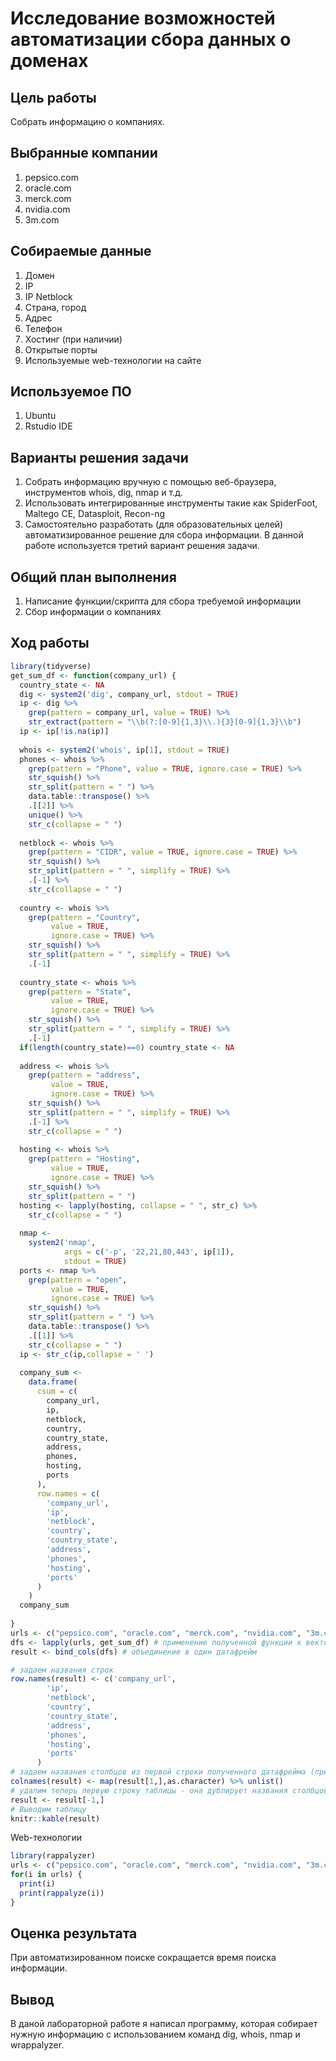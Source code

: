 # Исследование возможностей автоматизации сбора данных о доменах

## Цель работы

Собрать информацию о компаниях.

## Выбранные компании

1. pepsico.com
2. oracle.com
3. merck.com
4. nvidia.com
5. 3m.com

## Собираемые данные

1. Домен
2. IP
3. IP Netblock
3. Страна, город
4. Адрес
5. Телефон
6. Хостинг (при наличии)
7. Открытые порты
8. Используемые web-технологии на сайте

## Используемое ПО
1. Ubuntu
2. Rstudio IDE

## Варианты решения задачи
1. Собрать информацию вручную с помощью веб-браузера, инструментов whois, dig, nmap и т.д.
2. Использовать интегрированные инструменты такие как SpiderFoot, Maltego CE, Datasploit, Recon-ng
3. Самостоятельно разработать (для образовательных целей) автоматизированное решение для сбора информации.
В данной работе используется третий вариант решения задачи.

## Общий план выполнения

1. Написание функции/скрипта для сбора требуемой информации
2. Сбор информации о компаниях

## Ход работы
```r
library(tidyverse)
get_sum_df <- function(company_url) {
  country_state <- NA
  dig <- system2('dig', company_url, stdout = TRUE)
  ip <- dig %>%
    grep(pattern = company_url, value = TRUE) %>%
    str_extract(pattern = "\\b(?:[0-9]{1,3}\\.){3}[0-9]{1,3}\\b")
  ip <- ip[!is.na(ip)]
  
  whois <- system2('whois', ip[1], stdout = TRUE)
  phones <- whois %>%
    grep(pattern = "Phone", value = TRUE, ignore.case = TRUE) %>%
    str_squish() %>%
    str_split(pattern = " ") %>%
    data.table::transpose() %>%
    .[[2]] %>%
    unique() %>%
    str_c(collapse = " ")
  
  netblock <- whois %>%
    grep(pattern = "CIDR", value = TRUE, ignore.case = TRUE) %>%
    str_squish() %>%
    str_split(pattern = " ", simplify = TRUE) %>%
    .[-1] %>%
    str_c(collapse = " ")
  
  country <- whois %>%
    grep(pattern = "Country",
         value = TRUE,
         ignore.case = TRUE) %>%
    str_squish() %>%
    str_split(pattern = " ", simplify = TRUE) %>%
    .[-1]
  
  country_state <- whois %>%
    grep(pattern = "State",
         value = TRUE,
         ignore.case = TRUE) %>%
    str_squish() %>%
    str_split(pattern = " ", simplify = TRUE) %>%
    .[-1]
  if(length(country_state)==0) country_state <- NA
  
  address <- whois %>%
    grep(pattern = "address",
         value = TRUE,
         ignore.case = TRUE) %>%
    str_squish() %>%
    str_split(pattern = " ", simplify = TRUE) %>%
    .[-1] %>%
    str_c(collapse = " ")
  
  hosting <- whois %>%
    grep(pattern = "Hosting",
         value = TRUE,
         ignore.case = TRUE) %>%
    str_squish() %>%
    str_split(pattern = " ")
  hosting <- lapply(hosting, collapse = " ", str_c) %>%
    str_c(collapse = " ")
  
  nmap <-
    system2('nmap',
            args = c('-p', '22,21,80,443', ip[1]),
            stdout = TRUE)
  ports <- nmap %>%
    grep(pattern = "open",
         value = TRUE,
         ignore.case = TRUE) %>%
    str_squish() %>%
    str_split(pattern = " ") %>%
    data.table::transpose() %>%
    .[[1]] %>%
    str_c(collapse = " ")
  ip <- str_c(ip,collapse = ' ')
  
  company_sum <-
    data.frame(
      csum = c( 
        company_url,
        ip,
        netblock,
        country,
        country_state,
        address,
        phones,
        hosting,
        ports
      ),
      row.names = c(
        'company_url',
        'ip',
        'netblock',
        'country',
        'country_state',
        'address',
        'phones',
        'hosting',
        'ports'
      )
    )
  company_sum
  
}
urls <- c("pepsico.com", "oracle.com", "merck.com", "nvidia.com", "3m.com")
dfs <- lapply(urls, get_sum_df) # применение полученной функции к вектору, на выходе функции - список из одноколоночных датафреймов
result <- bind_cols(dfs) # объединение в один датафрейм

# задаем названия строк
row.names(result) <- c('company_url',
        'ip',
        'netblock',
        'country',
        'country_state',
        'address',
        'phones',
        'hosting',
        'ports'
      )
# задаем названия столбцов из первой строки полученного датафрейма (предварительно переведя в тип character)
colnames(result) <- map(result[1,],as.character) %>% unlist()
# удалим теперь первую строку таблицы - она дублирует названия столбцов
result <- result[-1,]
# Выводим таблицу
knitr::kable(result)
```

Web-технологии

```r
library(rappalyzer)
urls <- c("pepsico.com", "oracle.com", "merck.com", "nvidia.com", "3m.com")
for(i in urls) { 
  print(i)
  print(rappalyze(i))
}
```

## Оценка результата
При автоматизированном поиске сокращается время поиска информации. 

## Вывод

В даной лабораторной работе я написал программу, которая собирает нужную информацию с использованием команд dig, whois, nmap и wrappalyzer.
